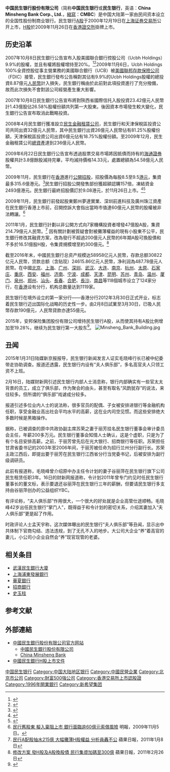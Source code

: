 {{Bank Financial Information
| name = 中国民生银行股份有限公司
| else_name = China Minsheng Bank Corp., Ltd.
| image = [[File:China_Minsheng_Bank.png|280px]]
| full_name = 
| abbreviated_name = 民生银行
| market_information = {{unbulleted list|{{sse|600016}}|{{hkex|1988}}|{{hkex|4609}}（非累積永續境外優先股）|{{otcbb|CGMBF}}}}
| CNAPS_code = 305100000013
| isin_code = CNE100000HF9
| swift_code = MSBCCNBJ
| WKN_Number = A0YE04
| CBRC_code = B0009H111000001
| NACAO_code = 91110000100018988F
| iban_code =
| finance_code_list = 
| finance_code = 
| banktype = 股份制[[商业银行|商业银行]]
| open_date = {{start date and age|1996|1|12|p=yes}}
| closing_date =
| zip_code = 100031
| location = {{CHN}}[[北京|北京]][[西城区|西城区]][[复兴门内大街|复兴门内大街]]2号中国民生银行大厦
| slogan = 诚于民、道相生<br/>服务大众、情系民生
| chairman = [[高迎欣|高迎欣]]
| president = [[郑万春|郑万春]]
| revenue = {{increase}}1552.11亿元人民币{{small|（2016）}}<ref name="report">{{cite web|author1=中国民生银行股份有限公司|title=中国民生银行二○一六年年度报告|url=http://www.cmbc.com.cn/upload/2017/20170331/%E4%B8%AD%E5%9B%BD%E6%B0%91%E7%94%9F%E9%93%B6%E8%A1%8C2016%E5%B9%B4%E5%B9%B4%E5%BA%A6%E6%8A%A5%E5%91%8A%E5%85%A8%E6%96%87.pdf|accessdate=2017-09-19|date=2017-03-31|language=zh-hans|archive-date=2020-11-05|archive-url=https://web.archive.org/web/20201105090637/http://www.cmbc.com.cn/upload/2017/20170331/%E4%B8%AD%E5%9B%BD%E6%B0%91%E7%94%9F%E9%93%B6%E8%A1%8C2016%E5%B9%B4%E5%B9%B4%E5%BA%A6%E6%8A%A5%E5%91%8A%E5%85%A8%E6%96%87.pdf|dead-url=no}}</ref>
| operating_income = {{decrease}}602.49亿元人民币{{small|（2016）}}<ref name="report"></ref>
| net_income = {{increase}}478.43亿元人民币{{small|（2016）}}<ref name="report"></ref>
| assets = {{increase}}58958.77亿元人民币{{small|（2016）}}<ref name="report"></ref>
| equity = {{increase}}3425.90亿元人民币{{small|（2016）}}<ref name="report"></ref>
| capital = {{steady}}364.85亿元人民币{{small|（2016）}}<ref name="report"></ref>
| num_employees = 58,720{{small|（2016）}}<ref name="report"></ref>
| major_shareholder = {{unbulleted list|[[香港交易所|香港中央结算（代理人）有限公司]]18.91%|安邦人寿保险股份有限公司－稳健型投资组合6.49%|[[中国泛海控股集团有限公司|中国泛海控股集团有限公司]]4.61%|安邦财产保险股份有限公司－传统产品4.56%|[[安邦保险|安邦保险集团股份有限公司－传统保险产品]]4.49%|[[新希望集团|新希望投资有限公司]]4.18%}}
| subsid = {{unbulleted list|[[民生金融租赁|民生金融租赁股份有限公司]]|民生加银基金管理有限公司|民生商银国际控股有限公司}}{{collapsible list
  |titlestyle = background:transparent;text-align:left;font-weight:normal;
  |title = 民生村镇银行
  |liststyle = border-top:1px solid #aaa;text-align:left;
|彭州民生村镇银行有限责任公司|慈溪民生村镇银行股份有限公司|上海松江民生村镇银行股份有限公司|綦江民生村镇银行股份有限公司|潼南民生村镇银行股份有限公司|梅河口民生村镇银行股份有限公司|资阳民生村镇银行股份有限公司|武汉江夏民生村镇银行股份有限公司|长垣民生村镇银行股份有限公司|宜都民生村镇银行股份有限公司|上海嘉定民生村镇银行股份有限公司|钟祥民生村镇银行股份有限公司|蓬莱民生村镇银行股份有限公司|安溪民生村镇银行股份有限公司|阜宁民生村镇银行股份有限公司|太仓民生村镇银行股份有限公司|宁晋民生村镇银行股份有限公司|漳浦民生村镇银行股份有限公司|普洱民生村镇银行股份有限公司|景洪民生村镇银行股份有限公司|志丹民生村镇银行股份有限公司|宁国民生村镇银行股份有限公司|榆林榆阳民生村镇银行股份有限公司|贵池民生村镇银行股份有限公司|天台民生村镇银行股份有限公司|天长民生村镇银行股份有限公司|腾冲民生村镇银行股份有限公司|翔安民生村镇银行股份有限公司|林芝民生村镇银行股份有限公司}}
| homepage = {{url|http://www.cmbc.com.cn/}}
| footnotes = 
}}
'''中国民生银行股份有限公司'''（简称'''中国民生银行'''或'''民生银行'''，英语：'''China Minsheng Bank Corp., Ltd.'''，[[縮寫|縮寫]]：'''CMBC'''）是中国大陆第一家由民间资本设立的全国性股份制商业银行。民生银行[[A股_(中国)|A股]]于2000年12月19日在[[上海证券交易所|上海证券交易所]]公开上市，[[H股|H股]]於2009年11月26日在[[香港證交所|香港證交所]]掛牌上市。

== 历史沿革 ==
2007年10月8日民生銀行公告宣布入股美國聯合銀行控股公司（Ucbh Holdings）9.9%的股權，並且有權將股權增持至20%。<ref>{{cite news |title=民生银行宣布25亿元收购美资银行计划 _国内财经_新浪财经_新浪网 |url=http://finance.sina.com.cn/g/20071008/13104036536.shtml |accessdate=2021-10-22 |work=新浪网 |archive-date=2021-10-22 |archive-url=https://web.archive.org/web/20211022063053/http://finance.sina.com.cn/g/20071008/13104036536.shtml |dead-url=no }}</ref><ref>{{cite news |title=民生银行:拟收购美国联合银行控股公司9.9%股份-搜狐财经 |url=https://business.sohu.com/20071008/n252507653.shtml |accessdate=2021-10-22 |work=搜狐网 |archive-date=2021-10-22 |archive-url=https://web.archive.org/web/20211022063052/https://business.sohu.com/20071008/n252507653.shtml |dead-url=no }}</ref>2009年11月6日，Ucbh Holdings 100%全資控股從事主營業務的美國聯合銀行（UCB）被[[美國聯邦存款保險公司|美國聯邦存款保險公司]]（FDIC）接管，民生銀行發布公告稱對其佔有9.9%的Ucbh Holdings股權的總投資8.87億元[[人民幣|人民幣]]計入損失，民生銀行稱由於此前對此項投資進行了充分撥備，故而此次損失不會對該公司經營產生重大影響。

2007年10月8日民生銀行公告宣布將對陝西省國際信托入股投資23.42億元人民幣計1.43億股佔26.58%股權份額共列第一大股東。後因資本市場發生較大變化，民生銀行公告宣布取消此戰略投資。

2008年4月民生銀行獲准設立[[民生金融租賃|民生金融租賃公司]]，民生銀行和天津保稅區投資公司共同出資32億元人民幣，其中民生銀行出資26億元人民幣佔有81.25%股權份額，天津保稅區投資公司出資6億元佔有18.75%股權份額。至2009年12月，民生金融租賃公司[[總資產|總資產]]達到236億元人民幣。

2009年6月22日民生銀行公告宣布透過股票交易市場將因抵債而持有的[[海通證券|海通證券]]股權共計3.8億餘股減持完畢，平均減持價格14.33元，處置總額為54.58億元人民幣。

2009年11月，民生銀行在[[香港|香港]]進行[[公開招股|公開招股]]，招股價為每股8.5至9.5[[港元|港元]]，集資最多315.6億港元。<ref>{{cite news |title=民生银行H股上市 |url=http://money.163.com/special/00253HT8/msipo.html |accessdate=2021-10-22 |work=网易财经 |archive-date=2021-10-22 |archive-url=https://web.archive.org/web/20211022063518/http://money.163.com/special/00253HT8/msipo.html |dead-url=no }}</ref>民生銀行招股公開發售部份獲超額認購157倍，凍結資金2493億港元。民生銀行最終招股價訂於9.08港元，於11月26日上市。<ref>{{cite news |title=民生银行H股首日挂牌失守招股价 受中资行融资阴霾拖累 |url=https://www.reuters.com/article/idCNCHINA-1199920091126 |accessdate=2021-10-22 |work=Reuters |date=2009-11-26 |language=en |archive-date=2021-10-25 |archive-url=https://web.archive.org/web/20211025201424/https://www.reuters.com/article/idCNCHINA-1199920091126 |dead-url=no }}</ref><ref>{{cite news |title=民生银行招股当天获2倍超额认购 |url=http://www.chinanews.com/cj/cj-ssgs/news/2009/11-10/1956417.shtml |accessdate=2021-10-22 |work=中新网 |archive-date=2021-10-22 |archive-url=https://web.archive.org/web/20211022063050/http://www.chinanews.com/cj/cj-ssgs/news/2009/11-10/1956417.shtml |dead-url=no }}</ref>

2009年11月，民生銀行前發起股東鄭州夢達實業、深圳前進科技及廣州珠江資產在民生銀行香港上市前，召開控訴大會指出當時市值達60億元人民幣的股權被非法轉讓。<ref>[http://www.mpfinance.com/htm/Finance/20091105/News/ec_eca1.htm 民行舊股東 擬入稟阻上市  銀行面臨逾60億元索償風險] {{Wayback|url=http://www.mpfinance.com/htm/Finance/20091105/News/ec_eca1.htm |date=20160304204058 }} 明報，2009年11月5日。</ref>

2011年1月，民生銀行計劃以非公開方式向7家機構投資者增發47億股A股，集資214.79億元人民幣。<ref>[http://hk.apple.nextmedia.com/template/apple/art_main.php?iss_id=20110108&sec_id=15307&subsec=15320&art_id=14847148 民行A配股抽水215億 大幅攤薄H股權益 分析員轟不公] 蘋果日報，2011年1月8日</ref> 因有關計劃被質疑會對被攤薄權益的現有小股東不公平，民生銀行修改其融資方案，改為發行不超過200億元人民幣的6年期A股可換股債和不多於16.51億股H股，令集資規模增至約300億元。<ref>[http://hk.apple.nextmedia.com/template/apple/art_main.php?iss_id=20110226&sec_id=15307&subsec=15320&art_id=15016376 修改方案 發H股及A股換股債 民行集資加碼至300億] 蘋果日報，2011年2月26日</ref>

截至2016年末，中國民生銀行总资产规模达58958亿元人民幣，存款总额30822亿元人民幣，贷款总额（含贴现）24615.86亿元人民幣，净利润為487.78億元人民幣。在中國[[北京|北京]]、[[上海|上海]]、[[广州|广州]]、[[深圳|深圳]]、[[武汉|武汉]]、[[大连|大连]]、[[南京|南京]]、[[杭州|杭州]]、[[太原|太原]]、[[石家庄|石家庄]]、[[重庆|重庆]]、[[西安|西安]]、[[福州|福州]]、[[济南|济南]]、[[宁波|宁波]]、[[成都|成都]]、[[天津|天津]]、[[昆明|昆明]]、[[苏州|苏州]]、[[青岛|青岛]]、[[温州|温州]]、[[厦门|厦门]]、[[泉州|泉州]]、[[郑州|郑州]]、[[汕头|汕头]]、[[長春|長春]]、[[合肥|合肥]]、[[長沙|長沙]]、[[南昌|南昌]]等118個城市设立了124家分行，在[[香港|香港]]设有分行，机构总数量达到1119家。

民生银行在境外设立的第一家分行——香港分行2012年3月30日正式开业，标志着民生银行迈出国际化战略的历史性一步。由2月8日試業至3月30日，已吸人民幣存款190億元，人民幣貸款亦達55億元。

2015年，安邦保险集团股份有限公司增持民生银行A股，从而使其持有A股比例增加至19.28%，继续为民生银行第一大股东<ref name="网易">{{Cite web |title = 安邦再度斥资15亿增持民生银行 |url = http://money.163.com/15/0124/07/AGN6VEJA00251LJJ.html |publisher = [[网易|网易]]财经转华尔街见闻 |date = 2015-01-24 |accessdate = 2015-01-24 |archive-url = https://web.archive.org/web/20150127075320/http://money.163.com/15/0124/07/AGN6VEJA00251LJJ.html |archive-date = 2015-01-27 |dead-url = yes }}</ref>。
[[File:Minsheng_Bank_Building.jpg|thumb]]

== 丑闻 ==
{{无来源章节}}
2015年1月31日陆媒新京报报导，民生银行新闻发言人证实毛晓峰行长已被中纪委带走协助调查。报道还透露，民生银行内设有“夫人俱乐部”，多名高官夫人只领工资不上班。

2月16日，陆媒财新网引述民生银行内部人士消息称，银行内部确实有一些官太太背景的员工，成立了俱乐部，作为聚会的由头，甚至有取名“风韵犹存”的说法，来往较多。但所谓的“俱乐部”戏谑成分较多。

报道引述多位业内人士的说法称，很多官员的配偶、子女被安排进银行等金融机构任职，享受金融业高出社会平均水平的高薪，这在业内司空见惯。而这些安排绝大多数时候是黑箱操作。

据称，已被调查的原中共政协副主席苏荣之妻于丽芳挂名民生银行董事会审计委员会主任，年薪200多万元。民生银行董事会知情人士确认，这是个虚职，只是为了有个名目安排高薪。之前，于丽芳曾先后在光大银行、招商银行等任职。苏荣担任甘肃省委书记的2003年至2006年间，于丽芳被任命为招行兰州分行副行长。苏荣主政江西后，即提出要于丽芳在民生银行江西省分行当党委书记，后被安排为副行级调研员。

此前有报道称，毛晓峰曾介绍原中办主任令计划的妻子谷丽萍在民生银行旗下公司民生租赁任职3年。16日的财新网报道称，令计划2011年曾专门约见时任民生银行董事长的董文标，表示要退还谷丽萍在民生银行三年的薪酬，但要请民生银行多支持由谷丽萍创办的公益组织YBC。

有评论称，“夫人俱乐部”作用很大，一个很大的好处就是企业高管仕途顺畅。毛晓峰42岁出任民生银行“掌门人”，既得益于和令计划的密切关系，介绍其妻加入“夫人俱乐部”更是起了作用。

时政评论人士孟天宇称，这次媒体曝出的民生银行“夫人俱乐部”等丑闻，显示出中共体制下官商勾结、违法违规，到了无孔不入的地步。大公司大企业“养”着高官的妻儿，小公司小企业自然会“养”现官现管的老婆。

== 相关条目 ==
* [[武漢民生銀行大廈|武漢民生銀行大廈]]
* [[上海浦東發展銀行|上海浦東發展銀行]]
* [[華夏銀行|華夏銀行]]
* [[招商銀行|招商銀行]]
* [[史玉柱|史玉柱]]

== 参考文献 ==
{{commonscat|China Minsheng Banking Corporation}}

{{reflist}}

== 外部連結 ==
*[http://www.cmbc.com.cn/ 中國民生銀行股份有限公司官方网站]{{Wayback|url=http://www.cmbc.com.cn/ |date=20130719152747 }}{{zh-cn}}
**[http://big5.cmbc.com.cn/ <nowiki>中國民生銀行股份有限公司</nowiki>]{{Wayback|url=http://big5.cmbc.com.cn/ |date=20201105083239 }}{{zh-tw}}
**[http://en.cmbc.com.cn China Minsheng Bank]{{Wayback|url=http://en.cmbc.com.cn/ |date=20201105102738 }}{{en}}
*[http://www.hkexnews.hk/listedco/listconews/sehk/20091113/LTN20091113009_C.HTM 中國民生銀行H股上市文件]{{Wayback|url=http://www.hkexnews.hk/listedco/listconews/sehk/20091113/LTN20091113009_C.HTM |date=20100324104504 }}{{zh-tw}}

{{中华人民共和国银行}}
{{Hang Seng China H-Financials Index}}
{{CSI-300}}

[[Category:中国民生银行|]]
[[Category:中国大陆地区银行|Category:中国大陆地区银行]]
[[Category:中國民營企業|Category:中國民營企業]]
[[Category:北京市公司|Category:北京市公司]]
[[Category:財富500強公司|Category:財富500強公司]]
[[Category:香港交易所上市認股證|Category:香港交易所上市認股證]]
[[Category:1996年開業銀行|Category:1996年開業銀行]]
[[Category:新希望集团|Category:新希望集团]]